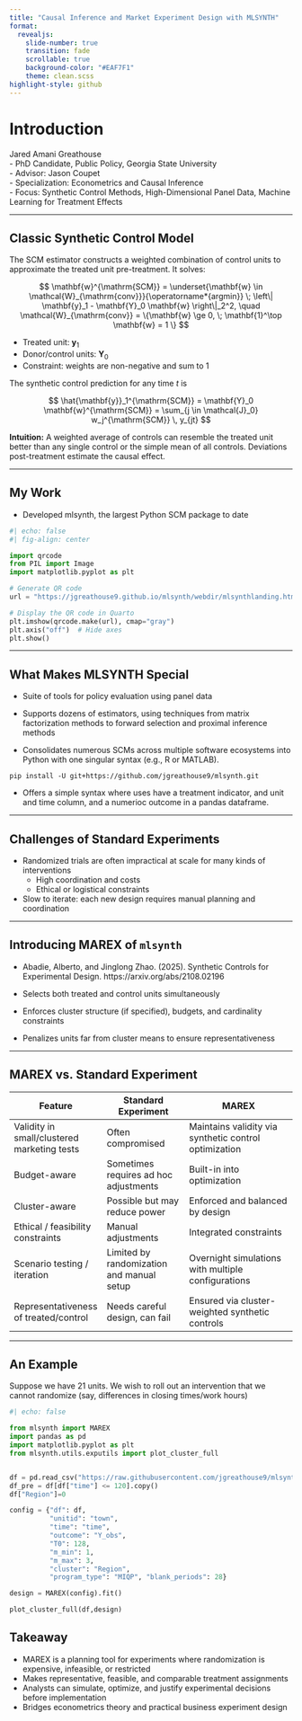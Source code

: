 ```yaml
---
title: "Causal Inference and Market Experiment Design with MLSYNTH"
format:
  revealjs: 
    slide-number: true
    transition: fade
    scrollable: true
    background-color: "#EAF7F1"
    theme: clean.scss
highlight-style: github
---
```


# Introduction

Jared Amani Greathouse  
- PhD Candidate, Public Policy, Georgia State University  
- Advisor: Jason Coupet  
- Specialization: Econometrics and Causal Inference  
- Focus: Synthetic Control Methods, High-Dimensional Panel Data, Machine Learning for Treatment Effects  

---

## Classic Synthetic Control Model

The SCM estimator constructs a weighted combination of control units to approximate the treated unit pre-treatment. It solves:  

$$
\mathbf{w}^{\mathrm{SCM}} 
= \underset{\mathbf{w} \in \mathcal{W}_{\mathrm{conv}}}{\operatorname*{argmin}} \; 
\left\| \mathbf{y}_1 - \mathbf{Y}_0 \mathbf{w} \right\|_2^2, 
\quad 
\mathcal{W}_{\mathrm{conv}} = \{\mathbf{w} \ge 0, \; \mathbf{1}^\top \mathbf{w} = 1 \}
$$

- Treated unit: $\mathbf{y}_1$  
- Donor/control units: $\mathbf{Y}_0$  
- Constraint: weights are non-negative and sum to 1  

The synthetic control prediction for any time $t$ is  

$$
\hat{\mathbf{y}}_1^{\mathrm{SCM}} = \mathbf{Y}_0 \mathbf{w}^{\mathrm{SCM}} = \sum_{j \in \mathcal{J}_0} w_j^{\mathrm{SCM}} \, y_{jt}
$$

**Intuition:** A weighted average of controls can resemble the treated unit better than any single control or the simple mean of all controls. Deviations post-treatment estimate the causal effect.


---

## My Work

- Developed mlsynth, the largest Python SCM package to date  

```python
#| echo: false
#| fig-align: center

import qrcode
from PIL import Image
import matplotlib.pyplot as plt

# Generate QR code
url = "https://jgreathouse9.github.io/mlsynth/webdir/mlsynthlanding.html"

# Display the QR code in Quarto
plt.imshow(qrcode.make(url), cmap="gray")
plt.axis("off")  # Hide axes
plt.show()

```
 

---

## What Makes MLSYNTH Special

- Suite of tools for policy evaluation using panel data  

- Supports dozens of estimators, using techniques from matrix factorization methods to forward selection and proximal inference methods

- Consolidates numerous SCMs across multiple software ecosystems into Python with one singular syntax  (e.g., R or MATLAB). 

```shell
pip install -U git+https://github.com/jgreathouse9/mlsynth.git
```

- Offers a simple syntax where uses have a treatment indicator, and unit and time column, and a numerioc outcome in a pandas dataframe.

---

## Challenges of Standard Experiments

- Randomized trials are often impractical at scale for many kinds of interventions
  - High coordination and costs
  - Ethical or logistical constraints    
- Slow to iterate: each new design requires manual planning and coordination 

---

## Introducing MAREX of ```mlsynth```

* Abadie, Alberto, and Jinglong Zhao. (2025). Synthetic Controls for Experimental Design. https://arxiv.org/abs/2108.02196

- Selects both treated and control units simultaneously

- Enforces cluster structure (if specified), budgets, and cardinality constraints

- Penalizes units far from cluster means to ensure representativeness

---

## MAREX vs. Standard Experiment

| Feature                                     | Standard Experiment                       | MAREX                                                 |
| ------------------------------------------- | ----------------------------------------- | ----------------------------------------------------- |
| Validity in small/clustered marketing tests | Often compromised                         | Maintains validity via synthetic control optimization |
| Budget-aware                                | Sometimes requires ad hoc adjustments     | Built-in into optimization                            |
| Cluster-aware                               | Possible but may reduce power             | Enforced and balanced by design                       |
| Ethical / feasibility constraints           | Manual adjustments                        | Integrated constraints                                |
| Scenario testing / iteration                | Limited by randomization and manual setup | Overnight simulations with multiple configurations    |
| Representativeness of treated/control       | Needs careful design, can fail            | Ensured via cluster-weighted synthetic controls       |
---

## An Example

Suppose we have 21 units. We wish to roll out an intervention that we cannot randomize (say, differences in closing times/work hours)

```python

#| echo: false

from mlsynth import MAREX
import pandas as pd
import matplotlib.pyplot as plt
from mlsynth.utils.exputils import plot_cluster_full


df = pd.read_csv("https://raw.githubusercontent.com/jgreathouse9/mlsynth/refs/heads/main/basedata/Curacao_EXP_922.csv")
df_pre = df[df["time"] <= 120].copy()
df["Region"]=0

config = {"df": df,
          "unitid": "town",
          "time": "time",
          "outcome": "Y_obs",
          "T0": 128,
          "m_min": 1,
          "m_max": 3,
          "cluster": "Region",
          "program_type": "MIQP", "blank_periods": 28}

design = MAREX(config).fit()

plot_cluster_full(df,design)
```

## Takeaway

- MAREX is a planning tool for experiments where randomization is expensive, infeasible, or restricted  
- Makes representative, feasible, and comparable treatment assignments  
- Analysts can simulate, optimize, and justify experimental decisions before implementation  
- Bridges econometrics theory and practical business experiment design
